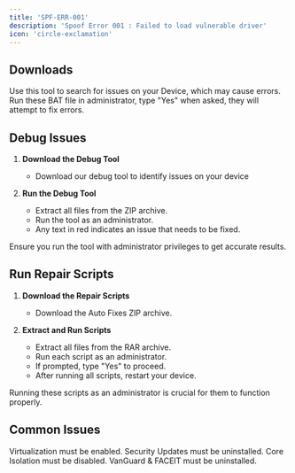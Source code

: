 ```yaml
---
title: 'SPF-ERR-001'
description: 'Spoof Error 001 : Failed to load vulnerable driver'
icon: 'circle-exclamation'
---
```


## Downloads
<CardGroup cols={2}>
  <Card
    title="Debug Tool"
    icon="link"
    href="https://1275370583-files.gitbook.io/~/files/v0/b/gitbook-x-prod.appspot.com/o/spaces%2FYn37IPQlr4zTOgVRaTAn%2Fuploads%2F1raAFxT7XSxENi8yvkgf%2Flook_for_issues.zip?alt=media&token=e84be91d-f5a2-4c25-a4c6-71925c5b5aff"
  >
    Use this tool to search for issues on your Device, which may cause errors.
  </Card>
    <Card
    title="Auto Fixes"
    icon="link"
    href="https://1275370583-files.gitbook.io/~/files/v0/b/gitbook-x-prod.appspot.com/o/spaces%2FYn37IPQlr4zTOgVRaTAn%2Fuploads%2FvPFnm0UBaaRRdqndkQKT%2Ffixspoof.rar?alt=media&token=59d78675-144e-4585-9764-0f663c7eaa42"
  >
    Run these BAT file in administrator, type "Yes" when asked, they will attempt to fix errors.
  </Card>
</CardGroup>

## Debug Issues

1. **Download the Debug Tool**
    - Download our debug tool to identify issues on your device

2. **Run the Debug Tool**
    - Extract all files from the ZIP archive.
    - Run the tool as an administrator.
    - Any text in red indicates an issue that needs to be fixed.

<Warning>
Ensure you run the tool with administrator privileges to get accurate results.
</Warning>

## Run Repair Scripts

1. **Download the Repair Scripts**
    - Download the Auto Fixes ZIP archive.

2. **Extract and Run Scripts**
    - Extract all files from the RAR archive.
    - Run each script as an administrator.
    - If prompted, type "Yes" to proceed.
    - After running all scripts, restart your device.

<Note>
Running these scripts as an administrator is crucial for them to function properly.
</Note>

## Common Issues
<CardGroup cols={2}>
  <Card
    title="Virtualization"
    icon="windows"
    href="https://help.superspoofer.lol/guides/virtualization"
  >
    Virtualization must be enabled.
  </Card>
    <Card
    title="Security Updates"
    icon="rotate-reverse"
    href="https://help.superspoofer.lol/guides/security"
  >
    Security Updates must be uninstalled.
  </Card>
</CardGroup>
<CardGroup cols={2}>
  <Card
    title="Core Isolation"
    icon="terminal"
    href="https://help.superspoofer.lol/guides/core"
  >
    Core Isolation must be disabled.
  </Card>
    <Card
    title="Anticheats"
    icon="trash"
    href="https://help.superspoofer.lol/guides/anticheats"
  >
    VanGuard & FACEIT must be uninstalled.
  </Card>
</CardGroup>